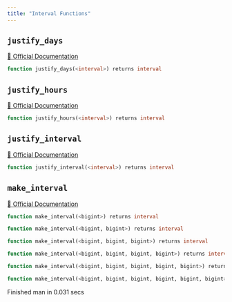 ```yaml
---
title: "Interval Functions"
---
```


## `justify_days`
[🔗 Official Documentation](https://cloud.google.com/bigquery/docs/reference/standard-sql/interval_functions#justify_days)

```sql
function justify_days(<interval>) returns interval
```


## `justify_hours`
[🔗 Official Documentation](https://cloud.google.com/bigquery/docs/reference/standard-sql/interval_functions#justify_hours)

```sql
function justify_hours(<interval>) returns interval
```


## `justify_interval`
[🔗 Official Documentation](https://cloud.google.com/bigquery/docs/reference/standard-sql/interval_functions#justify_interval)

```sql
function justify_interval(<interval>) returns interval
```


## `make_interval`
[🔗 Official Documentation](https://cloud.google.com/bigquery/docs/reference/standard-sql/interval_functions#make_interval)

```sql
function make_interval(<bigint>) returns interval
```


```sql
function make_interval(<bigint, bigint>) returns interval
```


```sql
function make_interval(<bigint, bigint, bigint>) returns interval
```


```sql
function make_interval(<bigint, bigint, bigint, bigint>) returns interval
```


```sql
function make_interval(<bigint, bigint, bigint, bigint, bigint>) returns interval
```


```sql
function make_interval(<bigint, bigint, bigint, bigint, bigint, bigint>) returns interval
```


   Finished man in 0.031 secs


